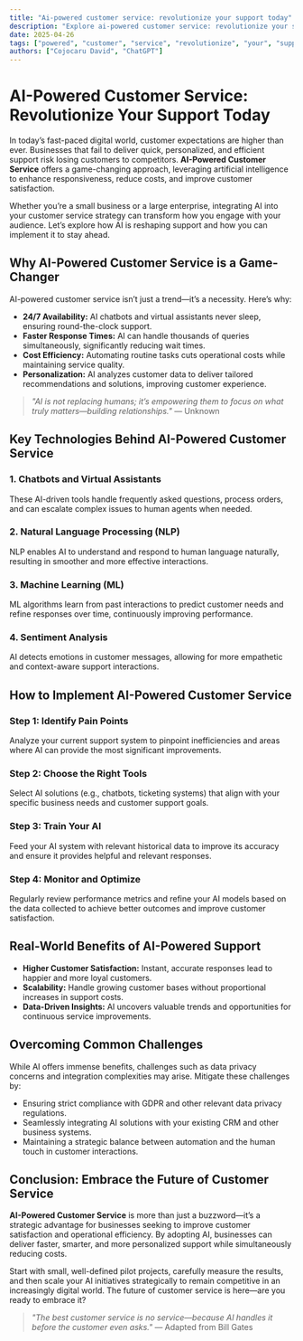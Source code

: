 ```yaml
---
title: "Ai-powered customer service: revolutionize your support today"
description: "Explore ai-powered customer service: revolutionize your support today in this detailed guide, offering insights, strategies, and practical tips to enhance your understanding and application of the topic."
date: 2025-04-26
tags: ["powered", "customer", "service", "revolutionize", "your", "support", "today"]
authors: ["Cojocaru David", "ChatGPT"]
---
```


# AI-Powered Customer Service: Revolutionize Your Support Today

In today’s fast-paced digital world, customer expectations are higher than ever. Businesses that fail to deliver quick, personalized, and efficient support risk losing customers to competitors. **AI-Powered Customer Service** offers a game-changing approach, leveraging artificial intelligence to enhance responsiveness, reduce costs, and improve customer satisfaction.

Whether you’re a small business or a large enterprise, integrating AI into your customer service strategy can transform how you engage with your audience. Let’s explore how AI is reshaping support and how you can implement it to stay ahead.

## Why AI-Powered Customer Service is a Game-Changer

AI-powered customer service isn’t just a trend—it’s a necessity. Here’s why:

*   **24/7 Availability:** AI chatbots and virtual assistants never sleep, ensuring round-the-clock support.
*   **Faster Response Times:** AI can handle thousands of queries simultaneously, significantly reducing wait times.
*   **Cost Efficiency:** Automating routine tasks cuts operational costs while maintaining service quality.
*   **Personalization:** AI analyzes customer data to deliver tailored recommendations and solutions, improving customer experience.

> *"AI is not replacing humans; it’s empowering them to focus on what truly matters—building relationships."* — Unknown

## Key Technologies Behind AI-Powered Customer Service

### 1. Chatbots and Virtual Assistants

These AI-driven tools handle frequently asked questions, process orders, and can escalate complex issues to human agents when needed.

### 2. Natural Language Processing (NLP)

NLP enables AI to understand and respond to human language naturally, resulting in smoother and more effective interactions.

### 3. Machine Learning (ML)

ML algorithms learn from past interactions to predict customer needs and refine responses over time, continuously improving performance.

### 4. Sentiment Analysis

AI detects emotions in customer messages, allowing for more empathetic and context-aware support interactions.

## How to Implement AI-Powered Customer Service

### Step 1: Identify Pain Points

Analyze your current support system to pinpoint inefficiencies and areas where AI can provide the most significant improvements.

### Step 2: Choose the Right Tools

Select AI solutions (e.g., chatbots, ticketing systems) that align with your specific business needs and customer support goals.

### Step 3: Train Your AI

Feed your AI system with relevant historical data to improve its accuracy and ensure it provides helpful and relevant responses.

### Step 4: Monitor and Optimize

Regularly review performance metrics and refine your AI models based on the data collected to achieve better outcomes and improve customer satisfaction.

## Real-World Benefits of AI-Powered Support

*   **Higher Customer Satisfaction:** Instant, accurate responses lead to happier and more loyal customers.
*   **Scalability:** Handle growing customer bases without proportional increases in support costs.
*   **Data-Driven Insights:** AI uncovers valuable trends and opportunities for continuous service improvements.

## Overcoming Common Challenges

While AI offers immense benefits, challenges such as data privacy concerns and integration complexities may arise. Mitigate these challenges by:

*   Ensuring strict compliance with GDPR and other relevant data privacy regulations.
*   Seamlessly integrating AI solutions with your existing CRM and other business systems.
*   Maintaining a strategic balance between automation and the human touch in customer interactions.

## Conclusion: Embrace the Future of Customer Service

**AI-Powered Customer Service** is more than just a buzzword—it’s a strategic advantage for businesses seeking to improve customer satisfaction and operational efficiency. By adopting AI, businesses can deliver faster, smarter, and more personalized support while simultaneously reducing costs.

Start with small, well-defined pilot projects, carefully measure the results, and then scale your AI initiatives strategically to remain competitive in an increasingly digital world. The future of customer service is here—are you ready to embrace it?

> *"The best customer service is no service—because AI handles it before the customer even asks."* — Adapted from Bill Gates
